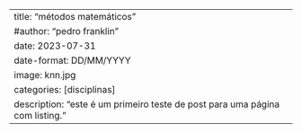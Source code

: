 ---
title: "métodos matemáticos"
#author: "pedro franklin"
date: 2023-07-31
date-format: DD/MM/YYYY
image: knn.jpg
categories: [disciplinas]
description: "este é um primeiro teste de post para uma página com listing."
---